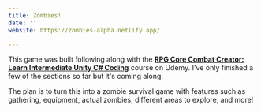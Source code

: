 ```yaml
---
title: Zombies!
date: ''
website: https://zombies-alpha.netlify.app/

---
```

This game was built following along with the [**RPG Core Combat Creator: Learn Intermediate Unity C# Coding**](https://www.udemy.com/course/unityrpg/) course on Udemy. I've only finished a few of the sections so far but it's coming along.

The plan is to turn this into a zombie survival game with features such as gathering, equipment, actual zombies, different areas to explore, and more!